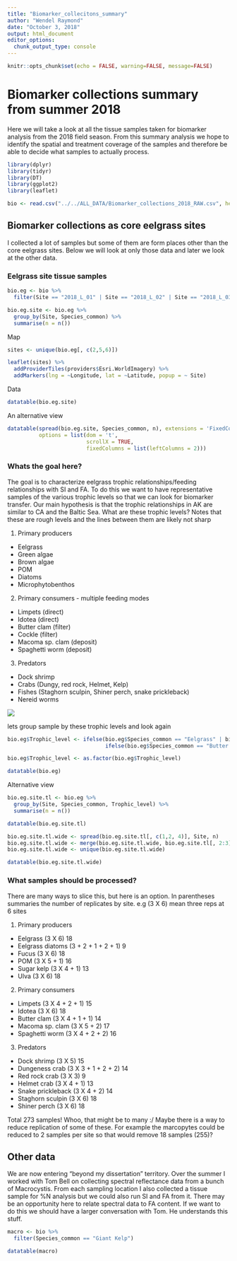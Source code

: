 ```yaml
---
title: "Biomarker_collecitons_summary"
author: "Wendel Raymond"
date: "October 3, 2018"
output: html_document
editor_options: 
  chunk_output_type: console
---
```


```r
knitr::opts_chunk$set(echo = FALSE, warning=FALSE, message=FALSE)
```

# Biomarker collections summary from summer 2018
Here we will take a look at all the tissue samples taken for biomarker analysis from the 2018 field season. From this summary analysis we hope to identify the spatial and treatment coverage of the samples and therefore be able to decide what samples to actually process. 

```r
library(dplyr)
library(tidyr)
library(DT)
library(ggplot2)
library(leaflet)
```

```r
bio <- read.csv("../../ALL_DATA/Biomarker_collections_2018_RAW.csv", header = TRUE, stringsAsFactors = FALSE) 
```

## Biomarker collections as core eelgrass sites
I collected a lot of samples but some of them are form places other than the core eelgrass sites. Below we will look at only those data and later we look at the other data.

### Eelgrass site tissue samples
```r
bio.eg <- bio %>% 
  filter(Site == "2018_L_01" | Site == "2018_L_02" | Site == "2018_L_03" | Site == "2018_H_01" | Site == "2018_H_02" | Site == "2018_H_03" | Place_name == "Nossuk Bay")

bio.eg.site <- bio.eg %>% 
  group_by(Site, Species_common) %>% 
  summarise(n = n())
```

Map
```r
sites <- unique(bio.eg[, c(2,5,6)])

leaflet(sites) %>% 
  addProviderTiles(providers$Esri.WorldImagery) %>% 
  addMarkers(lng = ~Longitude, lat = ~Latitude, popup = ~ Site)
```

Data
```r
datatable(bio.eg.site)
```

An alternative view
```r
datatable(spread(bio.eg.site, Species_common, n), extensions = 'FixedColumns',
          options = list(dom = 't', 
                         scrollX = TRUE, 
                         fixedColumns = list(leftColumns = 2)))
```

### Whats the goal here?
The goal is to characterize eelgrass trophic relationships/feeding relationships with SI and FA. To do this we want to have representative samples of the various trophic levels so that we can look for biomarker transfer. Our main hypothesis is that the trophic relationships in AK are similar to CA and the Baltic Sea. What are these trophic levels? Notes that these are rough levels and the lines between them are likely not sharp

1. Primary producers
  + Eelgrass
  + Green algae
  + Brown algae
  + POM
  + Diatoms
  + Microphytobenthos

2. Primary consumers - multiple feeding modes
  + Limpets (direct)
  + Idotea (direct)
  + Butter clam (filter)
  + Cockle (filter)
  + Macoma sp. clam (deposit)
  + Spaghetti worm (deposit)
  
3. Predators
  + Dock shrimp
  + Crabs (Dungy, red rock, Helmet, Kelp)
  + Fishes (Staghorn sculpin, Shiner perch, snake prickleback)
  + Nereid worms

![](trophic_levels.png)

lets group sample by these trophic levels and look again
```r
bio.eg$Trophic_level <- ifelse(bio.eg$Species_common == "Eelgrass" | bio.eg$Species_common == "Eelgrass diatoms" | bio.eg$Species_common == "Fucus" | bio.eg$Species_common == "Particulate organic matter" |bio.eg$Species_common == "Ulva" | bio.eg$Species_common == "epiphytic bryozoan" | bio.eg$Species_common == "Microphytobenthos" | bio.eg$Species_common == "Sugar kelp", 1, 
                               ifelse(bio.eg$Species_common == "Butter clam" |bio.eg$Species_common == "Bentnose Macoma" | bio.eg$Species_common == "Cockle" | bio.eg$Species_common == "Idotea" | bio.eg$Species_common == "Limpet" | bio.eg$Species_common == "Pointed Macoma" | bio.eg$Species_common == "Spaghetti worm" | bio.eg$Species_common == "Steamer clam" | bio.eg$Species_common == "Macoma sp." | bio.eg$Species_common == "Sabellid worm", 2, 3))

bio.eg$Trophic_level <- as.factor(bio.eg$Trophic_level)

datatable(bio.eg)
```

Alternative view
```r
bio.eg.site.tl <- bio.eg %>% 
  group_by(Site, Species_common, Trophic_level) %>% 
  summarise(n = n())

datatable(bio.eg.site.tl)

bio.eg.site.tl.wide <- spread(bio.eg.site.tl[, c(1,2, 4)], Site, n)
bio.eg.site.tl.wide <- merge(bio.eg.site.tl.wide, bio.eg.site.tl[, 2:3])
bio.eg.site.tl.wide <- unique(bio.eg.site.tl.wide)

datatable(bio.eg.site.tl.wide)
```

### What samples should be processed?
There are many ways to slice this, but here is an option. In parentheses summaries the number of replicates by site. e.g (3 X 6) mean three reps at 6 sites

1. Primary producers
  + Eelgrass (3 X 6) 18
  + Eelgrass diatoms (3 + 2 + 1 + 2 + 1) 9
  + Fucus (3 X 6) 18
  + POM (3 X 5 + 1) 16
  + Sugar kelp (3 X 4 + 1) 13
  + Ulva (3 X 6) 18

2. Primary consumers
  + Limpets (3 X 4 + 2 + 1) 15
  + Idotea (3 X 6) 18
  + Butter clam (3 X 4 + 1 + 1) 14
  + Macoma sp. clam (3 X 5 + 2) 17
  + Spaghetti worm (3 X 4 + 2 + 2) 16
  
3. Predators
  + Dock shrimp (3 X 5) 15
  + Dungeness crab (3 X 3 + 1 + 2 + 2) 14
  + Red rock crab (3 X 3) 9
  + Helmet crab (3 X 4 + 1) 13
  + Snake prickleback (3 X 4 + 2) 14
  + Staghorn sculpin (3 X 6) 18
  + Shiner perch (3 X 6) 18

Total 273 samples! Whoo, that might be to many :/ Maybe there is a way to reduce replication of some of these. For example the marcopytes could be reduced to 2 samples per site so that would remove 18 samples (255)?

## Other data
We are now entering "beyond my dissertation" territory. Over the summer I worked with Tom Bell on collecting spectral reflectance data from a bunch of Macrocystis. From each sampling location I also collected a tissue sample for %N analysis but we could also run SI and FA from it. There may be an opportunity here to relate spectral data to FA content. If we want to do this we should have a larger conversation with Tom. He understands this stuff.

```r
macro <- bio %>% 
  filter(Species_common == "Giant Kelp")

datatable(macro)
```



